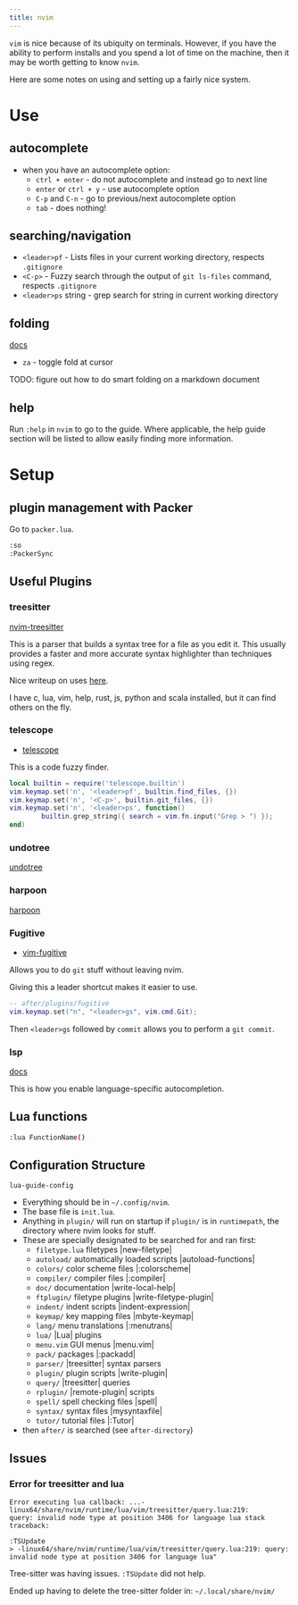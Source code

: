 ```yaml
---
title: nvim
---
```


`vim` is nice because of its ubiquity on terminals. However, if you have the 
ability to perform installs and you spend a lot of time on the machine, then it
may be worth getting to know `nvim`.

Here are some notes on using and setting up a fairly nice system.

# Use

## autocomplete

* when you have an autocomplete option:
    * `ctrl + enter` - do not autocomplete and instead go to next line
    * `enter` or `ctrl + y` - use autocomplete option
    * `C-p` and `C-n` - go to previous/next autocomplete option
    * `tab` - does nothing!

## searching/navigation

* `<leader>pf` - Lists files in your current working directory, respects `.gitignore`
* `<C-p>` - Fuzzy search through the output of `git ls-files` command, respects `.gitignore`
* `<leader>ps` string - grep search for string in current working directory

## folding

[docs](https://neovim.io/doc/user/fold.html)

* `za` - toggle fold at cursor

TODO: figure out how to do smart folding on a markdown document



## help

Run `:help` in `nvim` to go to the guide. Where applicable, the help guide section will be listed to allow easily finding more information.

# Setup

## plugin management with Packer

Go to `packer.lua`.

```bash
:so 
:PackerSync
```

## Useful Plugins

### treesitter

[nvim-treesitter](https://github.com/nvim-treesitter/nvim-treesitter)

This is a parser that builds a syntax tree for a file as you edit it.
This usually provides a faster and more accurate syntax highlighter than techniques using regex.

Nice writeup on uses [here](https://thevaluable.dev/tree-sitter-neovim-overview/).

I have c, lua, vim, help, rust, js, python and scala installed, but it can find others on the fly.

### telescope

* [telescope](https://github.com/nvim-telescope/telescope.nvim)

This is a code fuzzy finder.

```lua
local builtin = require('telescope.builtin')
vim.keymap.set('n', '<leader>pf', builtin.find_files, {})
vim.keymap.set('n', '<C-p>', builtin.git_files, {})
vim.keymap.set('n', '<leader>ps', function()
        builtin.grep_string({ search = vim.fn.input("Grep > ") });
end)
```

### undotree

[undotree](https://github.com/mbbill/undotree)

### harpoon

[harpoon](https://github.com/ThePrimeagen/harpoon)

### Fugitive

* [vim-fugitive](https://github.com/tpope/vim-fugitive)

Allows you to do `git` stuff without leaving nvim.

Giving this a leader shortcut makes it easier to use.

```lua
-- after/plugins/fugitive
vim.keymap.set("n", "<leader>gs", vim.cmd.Git);
```

Then `<leader>gs` followed by `commit` allows you to perform a `git commit`.

### lsp

[docs](https://neovim.io/doc/user/lsp.html)

This is how you enable language-specific autocompletion.


## Lua functions

```bash
:lua FunctionName()
```

## Configuration Structure

`lua-guide-config`

* Everything should be in `~/.config/nvim`.
* The base file is `init.lua`.
* Anything in `plugin/` will run on startup if `plugin/` is in `runtimepath`, the directory where nvim looks for stuff.
* These are specially designated to be searched for and ran first:
    * `filetype.lua`	filetypes |new-filetype|
    * `autoload/`	automatically loaded scripts |autoload-functions|
    * `colors/`	color scheme files |:colorscheme|
    * `compiler/`	compiler files |:compiler|
    * `doc/`		documentation |write-local-help|
    * `ftplugin/`	filetype plugins |write-filetype-plugin|
    * `indent/`	indent scripts |indent-expression|
    * `keymap/`	key mapping files |mbyte-keymap|
    * `lang/`		menu translations |:menutrans|
    * `lua/`		|Lua| plugins
    * `menu.vim`	GUI menus |menu.vim|
    * `pack/`		packages |:packadd|
    * `parser/`	|treesitter| syntax parsers
    * `plugin/`	plugin scripts |write-plugin|
    * `query/`	|treesitter| queries
    * `rplugin/`	|remote-plugin| scripts
    * `spell/`	spell checking files |spell|
    * `syntax/`	syntax files |mysyntaxfile|
    * `tutor/`	tutorial files |:Tutor|
* then `after/` is searched (see `after-directory`)

## Issues

### Error for treesitter and lua

```
Error executing lua callback: ...-linux64/share/nvim/runtime/lua/vim/treesitter/query.lua:219: 
query: invalid node type at position 3406 for language lua stack traceback:
```

```
:TSUpdate 
> -linux64/share/nvim/runtime/lua/vim/treesitter/query.lua:219: query: invalid node type at position 3406 for language lua"
```


Tree-sitter was having issues. `:TSUpdate` did not help. 

Ended up having to delete the tree-sitter folder in:
`~/.local/share/nvim/`
